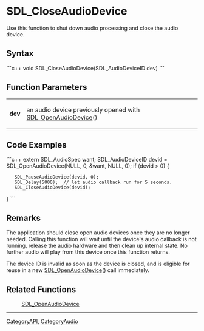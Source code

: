 <!-- pragma section-numbers off -->
<!-- pragma disable-camelcase -->

= SDL_CloseAudioDevice =
Use this function to shut down audio processing and close the audio device.


== Syntax ==
```c++
void SDL_CloseAudioDevice(SDL_AudioDeviceID dev)
```

== Function Parameters ==
{|
|'''dev'''
|an audio device previously opened with [[SDL_OpenAudioDevice]]()
|}

== Code Examples ==
```c++
extern SDL_AudioSpec want;
SDL_AudioDeviceID devid = SDL_OpenAudioDevice(NULL, 0, &want, NULL, 0);
if (devid > 0) {
    SDL_PauseAudioDevice(devid, 0);
    SDL_Delay(5000);  // let audio callback run for 5 seconds.
    SDL_CloseAudioDevice(devid);
}
```

== Remarks ==
The application should close open audio devices once they are no longer needed. Calling this function will wait until the device's audio callback is not running, release the audio hardware and then clean up internal state. No further audio will play from this device once this function returns.

The device ID is invalid as soon as the device is closed, and is eligible for reuse in a new [[SDL_OpenAudioDevice]]() call immediately.

== Related Functions ==
:[[SDL_OpenAudioDevice]]

----
[[CategoryAPI]], [[CategoryAudio]]
